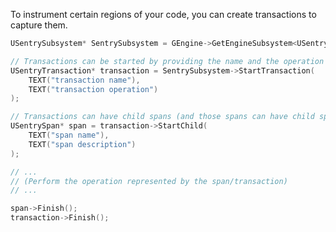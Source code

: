To instrument certain regions of your code, you can create transactions to capture them.

```cpp
USentrySubsystem* SentrySubsystem = GEngine->GetEngineSubsystem<USentrySubsystem>();

// Transactions can be started by providing the name and the operation
USentryTransaction* transaction = SentrySubsystem->StartTransaction(
    TEXT("transaction name"),
    TEXT("transaction operation")
);

// Transactions can have child spans (and those spans can have child spans as well)
USentrySpan* span = transaction->StartChild(
    TEXT("span name"),
    TEXT("span description")
);

// ...
// (Perform the operation represented by the span/transaction)
// ...

span->Finish();
transaction->Finish();
```
